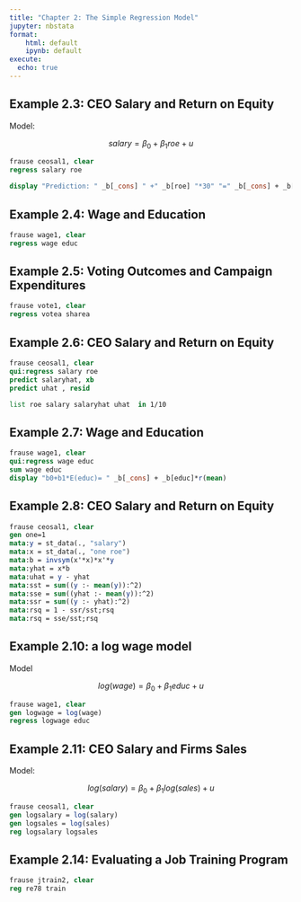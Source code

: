 ```yaml
---
title: "Chapter 2: The Simple Regression Model"
jupyter: nbstata
format: 
    html: default
    ipynb: default
execute: 
  echo: true
---
```


## Example 2.3: CEO Salary and Return on Equity

Model:

$$salary = \beta_0 + \beta_1 roe + u$$

:::{.callout}
```stata
frause ceosal1, clear
regress salary roe    

display "Prediction: " _b[_cons] " +" _b[roe] "*30" "=" _b[_cons] + _b[roe] *30
```
:::

## Example 2.4: Wage and Education

:::{.callout}
```stata
frause wage1, clear
regress wage educ
```
:::

## Example 2.5: Voting Outcomes and Campaign Expenditures

:::{.callout}
```stata
frause vote1, clear
regress votea sharea
```
:::

## Example 2.6: CEO Salary and Return on Equity

:::{.callout}
```stata
frause ceosal1, clear
qui:regress salary roe  
predict salaryhat, xb
predict uhat , resid

list roe salary salaryhat uhat  in 1/10
```
:::

## Example 2.7: Wage and Education

:::{.callout}
```stata
frause wage1, clear
qui:regress wage educ
sum wage educ
display "b0+b1*E(educ)= " _b[_cons] + _b[educ]*r(mean)
```
:::

## Example 2.8: CEO Salary and Return on Equity

```stata
frause ceosal1, clear
gen one=1
mata:y = st_data(., "salary")
mata:x = st_data(., "one roe")
mata:b = invsym(x'*x)*x'*y
mata:yhat = x*b
mata:uhat = y - yhat
mata:sst = sum((y :- mean(y)):^2)
mata:sse = sum((yhat :- mean(y)):^2)
mata:ssr = sum((y :- yhat):^2)
mata:rsq = 1 - ssr/sst;rsq
mata:rsq = sse/sst;rsq
```

## Example 2.10: a log wage model

Model

$$log(wage) = \beta_0 + \beta_1 educ + u$$

:::{.callout}
```stata
frause wage1, clear
gen logwage = log(wage)
regress logwage educ
```
:::

## Example 2.11: CEO Salary and Firms Sales

Model:

$$log(salary) = \beta_0 + \beta_1 log(sales) + u$$

:::{.callout}
```stata
frause ceosal1, clear
gen logsalary = log(salary)
gen logsales = log(sales)
reg logsalary logsales
```
:::

## Example 2.14: Evaluating a Job Training Program

:::{.callout}
```stata
frause jtrain2, clear
reg re78 train
```
:::

